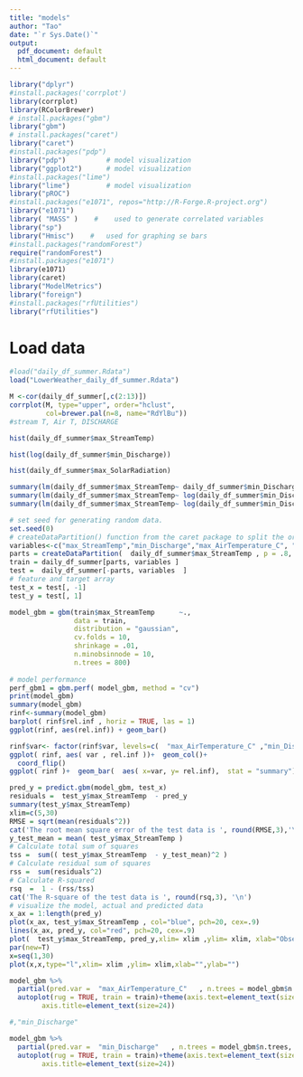 ```yaml
---
title: "models"
author: "Tao"
date: "`r Sys.Date()`"
output:
  pdf_document: default
  html_document: default
---
```


```r
library("dplyr")
#install.packages('corrplot')
library(corrplot)
library(RColorBrewer)
# install.packages("gbm")
library("gbm")
# install.packages("caret")
library("caret")
#install.packages("pdp")
library("pdp")          # model visualization
library("ggplot2")      # model visualization
#install.packages("lime")
library("lime")         # model visualization
library("pROC")
#install.packages("e1071", repos="http://R-Forge.R-project.org")
library("e1071")
library( "MASS" )    #    used to generate correlated variables
library("sp")
library("Hmisc")    #   used for graphing se bars
#install.packages("randomForest")
require("randomForest")
#install.packages("e1071")
library(e1071)
library(caret)
library("ModelMetrics")
library("foreign")
#install.packages("rfUtilities")
library("rfUtilities")
```

# Load data
```r
#load("daily_df_summer.Rdata")
load("LowerWeather_daily_df_summer.Rdata")
```

```r
M <-cor(daily_df_summer[,c(2:13)])
corrplot(M, type="upper", order="hclust",
         col=brewer.pal(n=8, name="RdYlBu"))
#stream T, Air T, DISCHARGE
```

```r
hist(daily_df_summer$max_StreamTemp)

hist(log(daily_df_summer$min_Discharge))

hist(daily_df_summer$max_SolarRadiation)

```


```r
summary(lm(daily_df_summer$max_StreamTemp~ daily_df_summer$min_Discharge + daily_df_summer$max_AirTemperature_C +daily_df_summer$max_SolarRadiation ) )
summary(lm(daily_df_summer$max_StreamTemp~ log(daily_df_summer$min_Discharge) + daily_df_summer$max_AirTemperature_C +daily_df_summer$max_SolarRadiation ) )
summary(lm(daily_df_summer$max_StreamTemp~ log(daily_df_summer$min_Discharge) + daily_df_summer$max_AirTemperature_C   ) )
```

```r
# set seed for generating random data.
set.seed(0)          
# createDataPartition() function from the caret package to split the original dataset into a training and testing set and split data into training (80%) and testing set (20%)
variables<-c("max_StreamTemp","min_Discharge","max_AirTemperature_C", "max_SolarRadiation")
parts = createDataPartition(  daily_df_summer$max_StreamTemp , p = .8, list = F)
train = daily_df_summer[parts, variables ]
test =  daily_df_summer[-parts, variables  ]
# feature and target array
test_x = test[, -1] 
test_y = test[, 1] 
```

```r
model_gbm = gbm(train$max_StreamTemp      ~.,
                data = train,
                distribution = "gaussian",
                cv.folds = 10,
                shrinkage = .01,
                n.minobsinnode = 10,
                n.trees = 800)
 
# model performance
perf_gbm1 = gbm.perf( model_gbm, method = "cv")
print(model_gbm)
summary(model_gbm)
rinf<-summary(model_gbm)
barplot( rinf$rel.inf , horiz = TRUE, las = 1)
ggplot(rinf, aes(rel.inf)) + geom_bar()
```

```r
rinf$var<- factor(rinf$var, levels=c(  "max_AirTemperature_C" ,"min_Discharge"  ,      "max_SolarRadiation"    ))
ggplot( rinf, aes( var , rel.inf ))+  geom_col()+ 
  coord_flip()
ggplot( rinf )+  geom_bar(  aes( x=var, y= rel.inf),  stat = "summary")+ scale_x_discrete(labels=  c( "max_AirTemperature_C" ,"min_Discharge"  ,      "max_SolarRadiation" ) )+ylab("Relative importance (%)") +xlab(" ")  + theme(text=element_text(size=21))
```

```r
pred_y = predict.gbm(model_gbm, test_x)
residuals =  test_y$max_StreamTemp  - pred_y
summary(test_y$max_StreamTemp)
xlim=c(5,30)
RMSE = sqrt(mean(residuals^2))
cat('The root mean square error of the test data is ', round(RMSE,3),'\n')
y_test_mean = mean( test_y$max_StreamTemp )
# Calculate total sum of squares
tss =  sum(( test_y$max_StreamTemp  - y_test_mean)^2 )
# Calculate residual sum of squares
rss =  sum(residuals^2)
# Calculate R-squared
rsq  =  1 - (rss/tss)
cat('The R-square of the test data is ', round(rsq,3), '\n')
# visualize the model, actual and predicted data
x_ax = 1:length(pred_y)
plot(x_ax, test_y$max_StreamTemp , col="blue", pch=20, cex=.9)
lines(x_ax, pred_y, col="red", pch=20, cex=.9) 
plot(  test_y$max_StreamTemp, pred_y,xlim= xlim ,ylim= xlim, xlab="Observed stream temperature (degC)", ylab="Predicted stream temperature (degC)", main="GBM")
par(new=T)
x=seq(1,30)
plot(x,x,type="l",xlim= xlim ,ylim= xlim,xlab="",ylab="")
```

```r
model_gbm %>%
  partial(pred.var =  "max_AirTemperature_C"   , n.trees = model_gbm$n.trees, grid.resolution = 100) %>%
  autoplot(rug = TRUE, train = train)+theme(axis.text=element_text(size=21),
        axis.title=element_text(size=24))

#,"min_Discharge"

model_gbm %>%
  partial(pred.var =  "min_Discharge"   , n.trees = model_gbm$n.trees, grid.resolution = 100) %>%
  autoplot(rug = TRUE, train = train)+theme(axis.text=element_text(size=21),
        axis.title=element_text(size=24))

```
